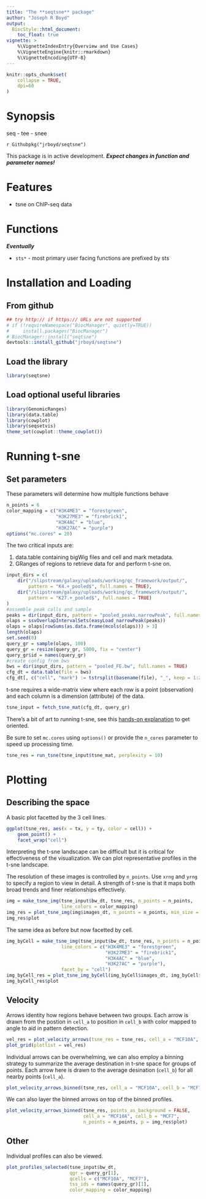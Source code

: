 ```yaml
---
title: "The **seqtsne** package"
author: "Joseph R Boyd"
output:
  BiocStyle::html_document:
    toc_float: true
vignette: >
    %\VignetteIndexEntry{Overview and Use Cases}
    %\VignetteEngine{knitr::rmarkdown}
    %\VignetteEncoding{UTF-8}
---
```


<style type = "text/css"> em { font-weight: bold; } </style>

```r
knitr::opts_chunk$set(
    collapse = TRUE,
    dpi=60
)
```

# Synopsis
seq - tee - snee

`r Githubpkg("jrboyd/seqtsne")` 

This package is in active development.  *Expect changes in function and
parameter names!*

# Features

* tsne on ChIP-seq data

# Functions

*Eventually*

* `sts*` - most primary user facing functions are prefixed by sts



# Installation and Loading

## From github

```r
## try http:// if https:// URLs are not supported
# if (!requireNamespace("BiocManager", quietly=TRUE))
#     install.packages("BiocManager")
# BiocManager::install("seqtsne")
devtools::install_github("jrboyd/seqtsne")
```

## Load the library
```r
library(seqtsne)
```

## Load optional useful libraries
```r
library(GenomicRanges)
library(data.table)
library(cowplot)
library(seqsetvis)
theme_set(cowplot::theme_cowplot())
```

# Running t-sne

## Set parameters

These parameters will determine how multiple functions behave

```r
n_points = 6
color_mapping = c("H3K4ME3" = "forestgreen",
                  "H3K27ME3" = "firebrick1", 
                  "H3K4AC" = "blue", 
                  "H3K27AC" = "purple")
options("mc.cores" = 20)
```

The two critical inputs are:

1. data.table containing bigWig files and
cell and mark metadata.
2. GRanges of regions to retrieve data for and perform t-sne on.

```r
input_dirs = c(
    dir("/slipstream/galaxy/uploads/working/qc_framework/output/", 
        pattern = "K4.+_pooled$", full.names = TRUE),
    dir("/slipstream/galaxy/uploads/working/qc_framework/output/", 
        pattern = "K27.+_pooled$", full.names = TRUE)
)
#assemble peak calls and sample
peaks = dir(input_dirs, pattern = "pooled_peaks.narrowPeak", full.names = TRUE)
olaps = ssvOverlapIntervalSets(easyLoad_narrowPeak(peaks))
olaps = olaps[rowSums(as.data.frame(mcols(olaps))) > 3] 
length(olaps)
set.seed(0)
query_gr = sample(olaps, 100)
query_gr = resize(query_gr, 5000, fix = "center")
query_gr$id = names(query_gr)
#create config from bws
bws = dir(input_dirs, pattern = "pooled_FE.bw", full.names = TRUE)
cfg_dt = data.table(file = bws)
cfg_dt[, c("cell", "mark") := tstrsplit(basename(file), "_", keep = 1:2)]
```

t-sne requires a wide-matrix view where each row is a point (observation) and 
each column is a dimension (attribute) of the data.

```r
tsne_input = fetch_tsne_mat(cfg_dt, query_gr)
```

There's a bit of art to running t-sne, see this 
[hands-on explanation](https://distill.pub/2016/misread-tsne/) to get oriented.

Be sure to set `mc.cores` using `options()` or provide the `n_cores` 
parameter to speed up processing time.

```r
tsne_res = run_tsne(tsne_input$tsne_mat, perplexity = 10)
```

# Plotting

## Describing the space

A basic plot facetted by the 3 cell lines.

```r
ggplot(tsne_res, aes(x = tx, y = ty, color = cell)) + 
    geom_point() +
    facet_wrap("cell")
```

Interpreting the t-sne landscape can be difficult but it is critical for
effectiveness of the visualization.  We can plot representative profiles in
the t-sne landscape.  

The resolution of these images is controlled by `n_points`.  Use `xrng` and
`yrng` to specify a region to view in detail.  A strength of t-sne is that
it maps both broad trends and finer relationships effectively.

```r
img = make_tsne_img(tsne_input$bw_dt, tsne_res, n_points = n_points, 
                    line_colors = color_mapping)
img_res = plot_tsne_img(img$images_dt, n_points = n_points, min_size = 0)
img_res$plot
```

The same idea as before but now facetted by cell.

```r
img_byCell = make_tsne_img(tsne_input$bw_dt, tsne_res, n_points = n_points, 
                    line_colors = c("H3K4ME3" = "forestgreen",
                                    "H3K27ME3" = "firebrick1", 
                                    "H3K4AC" = "blue", 
                                    "H3K27AC" = "purple"), 
                    facet_by = "cell")
img_byCell_res = plot_tsne_img_byCell(img_byCell$images_dt, img_byCell$tsne_dt, n_points = n_points)
img_byCell_res$plot

```

## Velocity

Arrows identity how regions behave between two groups.  Each arrow is drawn 
from the postion in `cell_a` to position in `cell_b` with color mapped to 
angle to aid in pattern detection.

```r
vel_res = plot_velocity_arrows(tsne_res = tsne_res, cell_a = "MCF10A", cell_b = "MCF7")
plot_grid(plotlist = vel_res)
```

Individual arrows can be overwhelming, we can also employ a binning strategy
to summarize the average destination in t-sne space for groups of points.
Each arrow here is drawn to the average desination (`cell_b`) for all nearby 
points (`cell_a`).

```r
plot_velocity_arrows_binned(tsne_res, cell_a = "MCF10A", cell_b = "MCF7", n_points = n_points)
```

We can also layer the binned arrows on top of the binned profiles.

```r
plot_velocity_arrows_binned(tsne_res, points_as_background = FALSE,
                            cell_a = "MCF10A", cell_b = "MCF7", 
                            n_points = n_points, p = img_res$plot)
```

## Other

Individual profiles can also be viewed.

```r
plot_profiles_selected(tsne_input$bw_dt, 
                       qgr = query_gr[1], 
                       qcells = c("MCF10A", "MCF7"), 
                       tss_ids = names(query_gr)[1], 
                       color_mapping = color_mapping)
```


